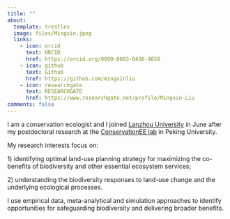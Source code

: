 ```yaml
---
title: ""
about:
  template: trestles
  image: files/Mingxin.jpeg
  links:
    - icon: orcid
      text: ORCID
      href: https://orcid.org/0000-0003-0436-4058
    - icon: github
      text: Github
      href: https://github.com/mingxinliu
    - icon: researchgate
      text: RESEARCHGATE
      href: https://www.researchgate.net/profile/Mingxin-Liu
comments: false
---
```


I am a conservation ecologist and I joined [Lanzhou
University](https://www.lzu.edu.cn/) in June after my postdoctoral
research at the [ConservationEE lab](https://www.conservationee.org/) in
Peking University.

My research interests focus on:

1\) identifying optimal land-use planning strategy for maximizing
the co-benefits of biodiversity and other essential ecosystem services;

2\) understanding the biodiversity responses to land-use change and the
underlying ecological processes.

I use empirical data, meta-analytical and simulation approaches to
identify opportunities for safeguarding biodiversity and delivering
broader benefits.